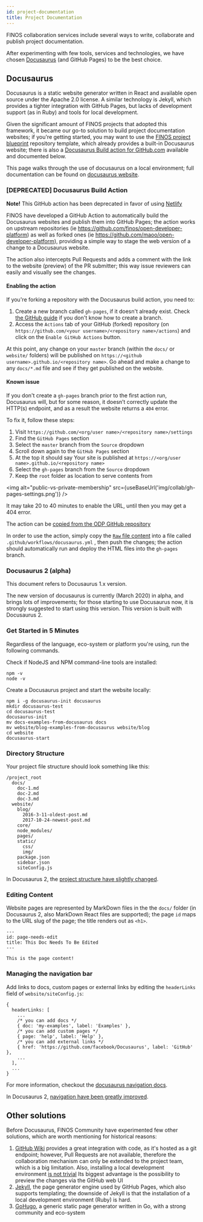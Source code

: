 ```yaml
---
id: project-documentation
title: Project Documentation
---
```



FINOS collaboration services include several ways to write, collaborate and publish project documentation.

After experimenting with few tools, services and technologies, we have chosen [Docusaurus](#using-docusaurus) (and GitHub Pages) to be the best choice.

## Docusaurus

Docusaurus is a static website generator written in React and available open source under the Apache 2.0 license. A similar technology is Jekyll, which provides a tighter integration with GitHub Pages, but lacks of development support (as in Ruby) and tools for local development.

Given the significant amount of FINOS projects that adopted this framework, it became our go-to solution to build project documentation websites; if you're getting started, you may want to use the [FINOS project blueprint](https://github.com/finos/project-blueprint) repository template, which already provides a built-in Docusaurus website; there is also a [Docusaurus Build action for GitHub.com](#docusaurus-build-action) available and documented below.

This page walks through the use of docusaurus on a local environment; full documentation can be found on [docusaurus website](https://docusaurus.io/).

### [DEPRECATED] Docusaurus Build Action

**Note!** This GitHub action has been deprecated in favor of using [Netlify](https://netlify.com)

FINOS have developed a GitHub Action to automatically build the Docusaurus websites and publish them into GitHub Pages; the action works on upstream repositories (ie https://github.com/finos/open-developer-platform) as well as forked ones (ie https://github.com/maoo/open-developer-platform), providing a simple way to stage the web version of a change to a Docusaurus website.

The action also intercepts Pull Requests and adds a comment with the link to the website (preview) of the PR submitter; this way issue reviewers can easily and visually see the changes.

#### Enabling the action
If you're forking a repository with the Docusaurus build action, you need to:

1. Create a new branch called `gh-pages`, if it doesn't already exist. Check [the GitHub guide](https://help.github.com/en/github/collaborating-with-issues-and-pull-requests/creating-and-deleting-branches-within-your-repository) if you don't know how to create a branch.
2. Access the `Actions` tab of your GitHub (forked) repository (on `https://github.com/<your username>/<repository name>/actions`) and click on the `Enable GitHub Actions` button.

At this point, any change on your `master` branch (within the `docs/` or `website/` folders) will be published on `https://<github username>.github.io/<repository name>`. Go ahead and make a change to any `docs/*.md` file and see if they get published on the website.

#### Known issue
If you don't create a `gh-pages` branch prior to the first action run, Docusaurus will, but for some reason, it doesn’t correctly update the HTTP(s) endpoint, and as a result the website returns a `404` error.

To fix it, follow these steps:

1. Visit `https://github.com/<org/user name>/<repository name>/settings`
2. Find the `GitHub Pages` section
3. Select the `master` branch from the `Source` dropdown
4. Scroll down again to the `GitHub Pages` section
5. At the top it should say Your site is published at `https://<org/user name>.github.io/<repository name>`
6. Select the `gh-pages` branch from the `Source` dropdown
7. Keep the `root` folder as location to serve contents from

<img alt="public-vs-private-membership" src={useBaseUrl('img/collab/gh-pages-settings.png')} />

It may take 20 to 40 minutes to enable the URL, until then you may get a 404 error.

The action can be [copied from the ODP GitHub repository](https://github.com/finos/open-developer-platform/blob/master/.github/workflows/docusaurus.yml.deprecated)

In order to use the action, simply copy the [`Raw` file content](https://github.com/finos/open-developer-platform/blob/master/.github/workflows/docusaurus.yml.deprecated) into a file called `.github/workflows/docusaurus.yml` , then push the changes; the action should automatically run and deploy the HTML files into the `gh-pages` branch.

### Docusaurus 2 (alpha)
This document refers to Docusaurus 1.x version.

The new version of docusaurus is currently (March 2020) in alpha, and brings lots of improvements; for those starting to use Docusaurus now, it is strongly suggested to start using this version. This version is built with Docusaurus 2.

### Get Started in 5 Minutes
Regardless of the language, eco-system or platform you're using, run the following commands.

Check if NodeJS and NPM command-line tools are installed:
```
npm -v
node -v
```

Create a Docusaurus project and start the website locally:
```
npm i -g docusaurus-init docusaurus
mkdir docusaurus-test
cd docusaurus-test
docusaurus-init
mv docs-examples-from-docusaurus docs
mv website/blog-examples-from-docusaurus website/blog
cd website
docusaurus-start
```

### Directory Structure
Your project file structure should look something like this:

```
/project_root
  docs/
    doc-1.md
    doc-2.md
    doc-3.md
  website/
    blog/
      2016-3-11-oldest-post.md
      2017-10-24-newest-post.md
    core/
    node_modules/
    pages/
    static/
      css/
      img/
    package.json
    sidebar.json
    siteConfig.js
```

In Docusaurus 2, the [project structure have slightly changed](https://v2.docusaurus.io/docs/installation#project-structure). 

### Editing Content
Website pages are represented by MarkDown files in the the `docs/` folder (in Docusaurus 2, also MarkDown React files are supported); the page `id` maps to the URL slug of the page; the title renders out as `<h1>`.

```
---
id: page-needs-edit
title: This Doc Needs To Be Edited
---

This is the page content!
```

### Managing the navigation bar
Add links to docs, custom pages or external links by editing the `headerLinks` field of `website/siteConfig.js`:

```
{
  headerLinks: [
    ...
    /* you can add docs */
    { doc: 'my-examples', label: 'Examples' },
    /* you can add custom pages */
    { page: 'help', label: 'Help' },
    /* you can add external links */
    { href: 'https://github.com/facebook/Docusaurus', label: 'GitHub' },
    ...
  ],
  ...
}
```
For more information, checkout the [docusaurus navigation docs](https://docusaurus.io/docs/en/navigation).

In Docusaurus 2, [navigation have been greatly improved](https://v2.docusaurus.io/docs/sidebar).

## Other solutions
Before Docusaurus, FINOS Community have experimented few other solutions, which are worth mentioning for historical reasons:

1. [GitHub Wiki](https://help.github.com/en/github/building-a-strong-community/about-wikis) provides a great integration with code, as it's hosted as a git endpoint; however, Pull Requests are not available, therefore the collaboration mechanism can only be extended to the project team, which is a big limitation. Also, installing a local development environment [is not trivial](https://gist.github.com/suewonjp/7493de784f4a88c63d1810031609ee35) Its biggest advantage is the possibility to preview the changes via the GitHub web UI
2. [Jekyll](https://jekyllrb.com/), the page generator engine used by GitHub Pages, which also supports templating; the downside of Jekyll is that the installation of a local development environment (Ruby) is hard.
3. [GoHugo](https://gohugo.io/), a generic static page generator written in Go, with a strong community and eco-system
